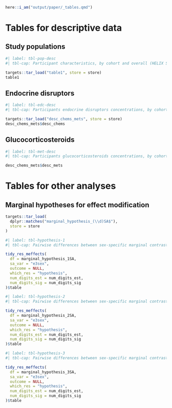 <!-- title: "Tables" -->

<!-- format: -->
<!--   docx: -->
<!--     reference-doc: reference_document.docx -->

<!-- link-citations: true -->
<!-- linkcolor: blue -->

<!-- editor_options: -->
<!--   chunk_output_type: console -->

<!-- execute: -->
<!--   echo: false -->
<!--   warning: false -->
<!--   error: false -->
<!--   message: false -->

```r
here::i_am("output/paper/_tables.qmd")
```

# Tables for descriptive data

## Study populations

```r
#| label: tbl-pop-desc
#| tbl-cap: Participant characteristics, by cohort and overall (HELIX Study; 2013-2016).

targets::tar_load("table1", store = store)
table1
```

## Endocrine disruptors

```r
#| label: tbl-edc-desc
#| tbl-cap: Participants endocrine disruptors concentrations, by cohort and overall (HELIX Study; 2013-2016).

targets::tar_load("desc_chems_mets", store = store)
desc_chems_mets$desc_chems
```

## Glucocorticosteroids

```r
#| label: tbl-met-desc
#| tbl-cap: Participants glucocorticosteroids concentrations, by cohort and overall (HELIX Study; 2013-2016).

desc_chems_mets$desc_mets
```

# Tables for other analyses

## Marginal hypotheses for effect modification

```r
targets::tar_load(
  dplyr::matches("marginal_hypothesis_(\\d)SA$"),
  store = store
)
```

```r
#| label: tbl-hypothesis-1
#| tbl-cap: Pairwise differences between sex-specific marginal contrasts for the effect of \acr{edcs} on \acr{hitrtse} (HELIX Study; 2013-2016).

tidy_res_meffects(
  df = marginal_hypothesis_1SA,
  sa_var = "e3sex",
  outcome = NULL,
  which_res = "hypothesis",
  num_digits_est = num_digits_est,
  num_digits_sig = num_digits_sig
)$table
```

```r
#| label: tbl-hypothesis-2
#| tbl-cap: Pairwise differences between sex-specific marginal contrasts for the effect of \acr{edcs} on the glucocorticosteroids (HELIX Study; 2013-2016).

tidy_res_meffects(
  df = marginal_hypothesis_2SA,
  sa_var = "e3sex",
  outcome = NULL,
  which_res = "hypothesis",
  num_digits_est = num_digits_est,
  num_digits_sig = num_digits_sig
)$table
```

```r
#| label: tbl-hypothesis-3
#| tbl-cap: Pairwise differences between sex-specific marginal contrasts for the effect of the glucocorticosteroids on \acr{hitrtse} (HELIX Study; 2013-2016).

tidy_res_meffects(
  df = marginal_hypothesis_3SA,
  sa_var = "e3sex",
  outcome = NULL,
  which_res = "hypothesis",
  num_digits_est = num_digits_est,
  num_digits_sig = num_digits_sig
)$table
```
